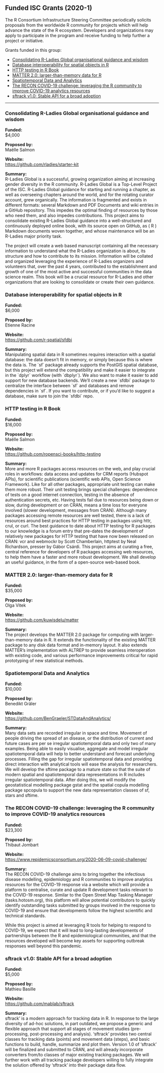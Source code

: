 ## Funded ISC Grants (2020-1)

The R Consortium Infrastructure Steering Committee periodically solicits proposals from the worldwide R community for projects which will help advance the state of the R ecosystem. Developers and organizations may apply to participate in the program and receive funding to help further a project or initiative.

Grants funded in this group:

-   [Consolidating R-Ladies Global organisational guidance and wisdom](#consolidating-r-ladies-global-organisational-guidance-and-wisdom)
-   [Database interoperability for spatial objects in R](#database-interoperability-for-spatial-objects-in-r)
-   [HTTP testing in R Book](#http-testing-in-r-book)
-   [MATTER 2.0: larger-than-memory data for R](#matter-2.0-larger-than-memory-data-for-r)
-   [Spatiotemporal Data and Analytics](#spatiotemporal-data-and-analytics)
-   [The RECON COVID-19 challenge: leveraging the R community to improve COVID-19 analytics resources](#the-recon-covid-19-challenge-leveraging-the-r-community-to-improve-covid-19-analytics-resources)
-   [sftrack v1.0: Stable API for a broad adoption](#sftrack-v1.0-stable-api-for-a-broad-adoption)

___

### Consolidating R-Ladies Global organisational guidance and wisdom

**Funded:**  
$4,000

**Proposed by:**  
Maëlle Salmon

**Website:**  
[https://github.com/rladies/starter-kit](https://github.com/rladies/starter-kit)

**Summary:**  
R-Ladies Global is a successful, growing organization aiming at increasing gender diversity in the R community. R-Ladies Global is a Top-Level Project of the ISC. R-Ladies Global guidance for starting and running a chapter, as well as overseeing chapters around the world, and for the rotating curator account, grew organically. The information is fragmented and exists in different formats: several Markdown and PDF Documents and wiki entries in a GitHub repository. This impedes the optimal finding of resources by those who need them, and also impedes contributions. This project aims to consolidate existing R-Ladies Global guidance into a well-structured and continuously deployed online book, with its source open on GitHub, as ( R ) Markdown documents woven together, and whose maintenance will be an R-Ladies major priority task.

The project will create a web based manuscript containing all the necessary information to understand what the R-Ladies organization is about, its structure and how to contribute to its mission. Information will be collated and organized leveraging the experience of R-Ladies organizers and volunteers that, over the past 4 years, contributed to the establishment and growth of one of the most active and successful communities in the data science realm. This book will be a crucial resource for R-Ladies and other organizations that are looking to consolidate or create their own guidance.

### Database interoperability for spatial objects in R

**Funded:**  
$6,000

**Proposed by:**  
Etienne Racine

**Website:**  
[https://github.com/r-spatial/sfdbi](https://github.com/r-spatial/sfdbi)

**Summary:**  
Manipulating spatial data in R sometimes requires interaction with a spatial database: the data doesn't fit in memory, or simply because this is where the data is. The \`sf\` package already supports the PostGIS spatial database, but this project will extend the compatibility and make it easier to integrate in the \`dplyr\` workflow (with \`dbplyr\`). We also want to make it easier to add support for new database backends. We'll create a new \`sfdbi\` package to centralize the interface between \`sf\` and databases and remove dependencies in \`sf\`. If you want to contribute, or if you'd like to suggest a database, make sure to join the \`sfdbi\` repo.

### HTTP testing in R Book

**Funded:**  
$16,000

**Proposed by:**  
Maëlle Salmon

**Website:**  
[https://github.com/ropensci-books/http-testing](https://github.com/ropensci-books/http-testing)

**Summary:**  
More and more R packages access resources on the web, and play crucial roles in workflows: data access and updates for CRM reports (Hubspot APIs), for scientific publications (scientific web APIs, Open Science Framework). Like for all other packages, appropriate unit testing can make them more robust. Their unit testing brings special challenges: dependence of tests on a good internet connection, testing in the absence of authentication secrets, etc. Having tests fail due to resources being down or slow, during development or on CRAN, means a time loss for everyone involved (slower development, messages from CRAN). Although many packages accessing remote resources are well tested, there is a lack of resources around best practices for HTTP testing in packages using httr, crul, or curl. The best guidance to date about HTTP testing for R packages to our knowledge is a forum entry that pre-dates the development of relatively new packages for HTTP testing that have now been released on CRAN: vcr and webmockr by Scott Chamberlain, httptest by Neal Richardson, presser by Gábor Csárdi. This project aims at curating a free, central reference for developers of R packages accessing web resources, to help them have a faster and more robust development. We shall develop an useful guidance, in the form of a open-source web-based book.

### MATTER 2.0: larger-than-memory data for R

**Funded:**  
$35,000

**Proposed by:**  
Olga Vitek

**Website:**  
[https://github.com/kuwisdelu/matter](https://github.com/kuwisdelu/matter)

**Summary:**  
The project develops the MATTER 2.0 package for computing with larger-than-memory data in R. It extends the functionality of the existing MATTER package to any disk data format and in-memory layout. It also extends MATTER's implementation with ALTREP to provide seamless interoperation with existing code, and various performance improvements critical for rapid prototyping of new statistical methods.

### Spatiotemporal Data and Analytics

**Funded:**  
$10,000

**Proposed by:**  
Benedikt Gräler

**Website:**  
[https://github.com/BenGraeler/STDataAndAnalytics/](https://github.com/BenGraeler/STDataAndAnalytics/)

**Summary:**  
Many data sets are recorded irregular in space and time. Movement of people driving the spread of an disease, or the distribution of current and future cases are per se irregular spatiotemporal data and only two of many examples. Being able to easily visualise, aggregate and model irregular spatiotemporal data will help to better understand and forecast underlying processes. Filling the gap for irregular spatiotemporal data and providing direct interaction with analytical tools will ease the analysis for researchers. We will develop the sftime package to a mature state so that the suite of modern spatial and spatiotemporal data representations in R includes irregular spatiotemporal data. After doing this, we will modify the geostatistical modelling package gstat and the spatial copula modelling package spcopula to support the new data representation classes of sf, stars and sftime.

### The RECON COVID-19 challenge: leveraging the R community to improve COVID-19 analytics resources

**Funded:**  
$23,300

**Proposed by:**  
Thibaut Jombart

**Website:**  
[https://www.repidemicsconsortium.org/2020-06-09-covid-challenge/](https://www.repidemicsconsortium.org/2020-06-09-covid-challenge/)

**Summary:**  
The RECON COVID-19 challenge aims to bring together the infectious disease modelling, epidemiology and R communities to improve analytics resources for the COVID-19 response via a website which will provide a platform to centralise, curate and update R development tasks relevant to the COVID-19 response. Similar to the Open Street Map Tasking Manager (tasks.hotosm.org), this platform will allow potential contributors to quickly identify outstanding tasks submitted by groups involved in the response to COVID-19 and ensure that developments follow the highest scientific and technical standards.

While this project is aimed at leveraging R tools for helping to respond to COVID-19, we expect that it will lead to long-lasting developments of partnerships between the R and epidemiological communities, and that the resources developed will become key assets for supporting outbreak responses well beyond this pandemic.

### sftrack v1.0: Stable API for a broad adoption

**Funded:**  
$5,000

**Proposed by:**  
Mathieu Basille

**Website:**  
[https://github.com/mablab/sftrack](https://github.com/mablab/sftrack)

**Summary:**  
sftrack' is a modern approach for tracking data in R. In response to the large diversity of ad-hoc solutions, in part outdated, we propose a generic and flexible approach that support all stages of movement studies (pre-processing, post-processing and analysis). 'sftrack' provides two central classes for tracking data (points) and movement data (steps), and basic functions to build, handle, summarize and plot them. Version 1.0 of 'sftrack' will be finalized and submitted to CRAN, and will already incorporate converters from/to classes of major existing tracking packages. We will further work with all tracking package developers willing to fully integrate the solution offered by 'sftrack' into their package data flow.